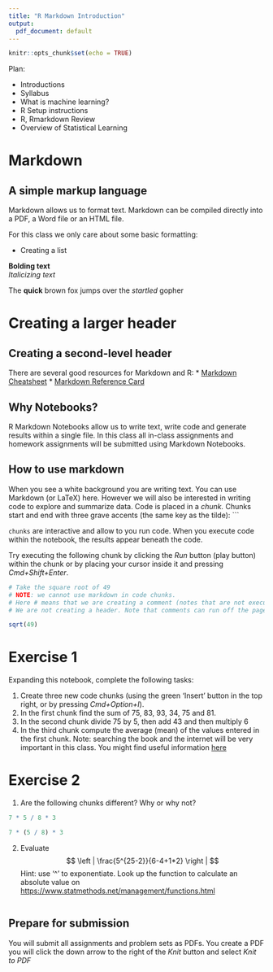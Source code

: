```yaml
---
title: "R Markdown Introduction"
output:
  pdf_document: default
---
```


```r
knitr::opts_chunk$set(echo = TRUE)
```

Plan:

* Introductions
* Syllabus
* What is machine learning?
* R Setup instructions
* R, Rmarkdown Review
* Overview of Statistical Learning

# Markdown
## A simple markup language

Markdown allows us to format text.  Markdown can be compiled directly into a PDF, a Word file or an HTML file.  

For this class we only care about some basic formatting:

* Creating a list

**Bolding text**  
_Italicizing text_ 

The **quick** brown fox jumps over the _startled_ gopher

# Creating a larger header
## Creating a second-level header

There are several good resources for Markdown and R:
* [Markdown Cheatsheet](https://www.rstudio.com/wp-content/uploads/2016/03/rmarkdown-cheatsheet-2.0.pdf)
* [Markdown Reference Card](https://www.rstudio.com/wp-content/uploads/2015/03/rmarkdown-reference.pdf)

## Why Notebooks?

R Markdown Notebooks allow us to write text, write code and generate results within a single file.  In this class all in-class assignments and homework assignments will be submitted using Markdown Notebooks.  

## How to use markdown

When you see a white background you are writing text.  You can use Markdown (or LaTeX) here.  However we will also be interested in writing code to explore and summarize data.  Code is placed in a *chunk.*  Chunks start and end with three grave accents (the same key as the tilde): ```  

`chunks` are interactive and allow to you run code. When you execute code within the notebook, the results appear beneath the code. 

Try executing the following chunk by clicking the *Run* button (play button) within the chunk or by placing your cursor inside it and pressing *Cmd+Shift+Enter*. 

```r
# Take the square root of 49
# NOTE: we cannot use markdown in code chunks.
# Here # means that we are creating a comment (notes that are not executable code).
# We are not creating a header. Note that comments can run off the page if too longggggggggggggggggggggggggggg

sqrt(49)
```

# Exercise 1

Expanding this notebook, complete the following tasks:

1) Create three new code chunks (using the green 'Insert' button in the top right, or by pressing *Cmd+Option+I*).
2) In the first chunk find the sum of 75, 83, 93, 34, 75 and 81.  
3) In the second chunk divide 75 by 5, then add 43 and then multiply 6
4) In the third chunk compute the average (mean) of the values entered in the first chunk. Note: searching the book and the internet will be very important in this class.  You might find useful information [here](http://www.cyclismo.org/tutorial/R/basicOps.html)

# Exercise 2

1) Are the following chunks different?  Why or why not?

```r
7 * 5 / 8 * 3
```

```r
7 * (5 / 8) * 3
```

2) Evaluate $$ \left | \frac{5^{25-2}}{6-4+1*2} \right | $$ Hint: use '^' to exponentiate. Look up the function to calculate an absolute value on [https://www.statmethods.net/management/functions.html](https://www.statmethods.net/management/functions.html)

```r

```

## Prepare for submission

You will submit all assignments and problem sets as PDFs.  You create a PDF you will click the down arrow to the right of the *Knit* button and select *Knit to PDF*